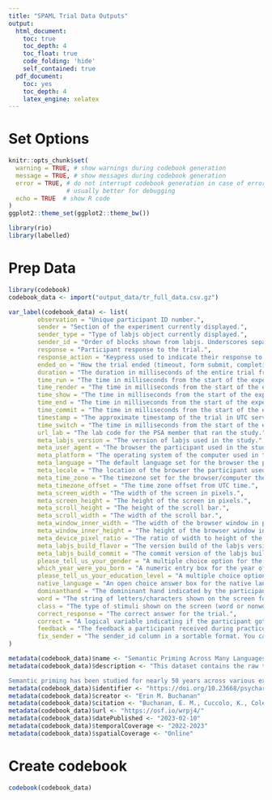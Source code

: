 ```yaml
---
title: "SPAML Trial Data Outputs"
output:
  html_document:
    toc: true
    toc_depth: 4
    toc_float: true
    code_folding: 'hide'
    self_contained: true
  pdf_document:
    toc: yes
    toc_depth: 4
    latex_engine: xelatex
---
```


# Set Options

```r
knitr::opts_chunk$set(
  warning = TRUE, # show warnings during codebook generation
  message = TRUE, # show messages during codebook generation
  error = TRUE, # do not interrupt codebook generation in case of errors,
                # usually better for debugging
  echo = TRUE  # show R code
)
ggplot2::theme_set(ggplot2::theme_bw())

library(rio)
library(labelled)
```

# Prep Data

```r
library(codebook)
codebook_data <- import("output_data/tr_full_data.csv.gz")

var_label(codebook_data) <- list(
        observation = "Unique participant ID number.",
        sender = "Section of the experiment currently displayed.",
        sender_type = "Type of labjs object currently displayed.",
        sender_id = "Order of blocks shown from labjs. Underscores separate different components to the block (block_task_trial_item).",
        response = "Participant response to the trial.",
        response_action = "Keypress used to indicate their response to the trial.", 
        ended_on = "How the trial ended (timeout, form submit, completion, response).",
        duration = "The duration in milliseconds of the entire trial from time shown to time end.",
        time_run = "The time in milliseconds from the start of the experiment it took to run (start to display) the trial.",
        time_render = "The time in milliseconds from the start of the experiment it took to render (prepare, get ready for) the trial.",
        time_show = "The time in milliseconds from the start of the experiment it took to show the trial on the screen to the participant.",
        time_end = "The time in milliseconds from the start of the experiment it took to end the current trial.",
        time_commit = "The time in milliseconds from the start of the experiment it took to save the current trial.",
        timestamp = "The approximate timestamp of the trial in UTC server time.",
        time_switch = "The time in milliseconds from the start of the experiment it took to switch between the previous trial and the current trial.",
        url_lab = "The lab code for the PSA member that ran the study.",
        meta_labjs_version = "The version of labjs used in the study.",
        meta_user_agent = "The browser the participant used in the study.",
        meta_platform = "The operating system of the computer used in the experiment.",
        meta_language = "The default language set for the browser the participant used in the study.",
        meta_locale = "The location of the browser the participant used in the study.",
        meta_time_zone = "The timezone set for the browser/computer the participant used in the study.",
        meta_timezone_offset = "The time zone offset from UTC time.",
        meta_screen_width = "The width of the screen in pixels.",
        meta_screen_height = "The height of the screen in pixels.",
        meta_scroll_height = "The height of the scroll bar.",
        meta_scroll_width = "The width of the scroll bar.", 
        meta_window_inner_width = "The width of the browser window in pixels.",
        meta_window_inner_height = "The height of the browser window in pixels.",
        meta_device_pixel_ratio = "The ratio of width to height of the screen in pixels.",
        meta_labjs_build_flavor = "The version build of the labjs version - usually production.",
        meta_labjs_build_commit = "The commit version of the labjs build.",
        please_tell_us_your_gender = "A multiple choice option for the gender of the participant. All answer choices were in the target language, but are presented in English equivalents here.",
        which_year_were_you_born = "A numeric entry box for the year of birth for the participant.",
        please_tell_us_your_education_level = "A multiple choice option for the education level of the participant. All answer choices were in the target language, but are presented in English equivalents here.",
        native_language = "An open choice answer box for the native language of the participant.",
        dominanthand = "The domininant hand indicated by the participant, which controlled the keys pressed for each answer choice (word or nonword).",
        word = "The string of letters/characters shown on the screen for the trial.",
        class = "The type of stimuli shown on the screen (word or nonword).",
        correct_response = "The correct answer for the trial.",
        correct = "A logical variable indicating if the participant got the trial answer correct.",
        feedback = "The feedback a participant received during practice trials.",
        fix_sender = "The sender_id column in a sortable format. You can sort the data by observation and this column to ensure it is in trial order."
)

metadata(codebook_data)$name <- "Semantic Priming Across Many Languages Turkish"
metadata(codebook_data)$description <- "This dataset contains the raw trial data of the Turkish data collection from the SPAML project with funding from ZPID and a Bilendi data collection team. The data is presented here in long format, with each trial representing one row in the data. Please note that the information about the build of the study will only display on the first trial, and the demographic information will only display on the trial that collected this information. You can assume all other rows with the same observation ID are those same build and demographics. Other 'missing' data occurs when a column is not relevant for that trial (i.e., correct will not show for non-word trial pages). 

Semantic priming has been studied for nearly 50 years across various experimental manipulations and theoretical frameworks. These studies provide insight into the cognitive underpinnings of semantic representations in both healthy and clinical populations; however, they have suffered from several issues including generally low sample sizes and a lack of diversity in linguistic implementations. Here, we will test the size and the variability of the semantic priming effect across ten languages by creating a large database of semantic priming values, based on an adaptive sampling procedure. Differences in response latencies between related word-pair conditions and unrelated word-pair conditions (i.e., difference score confidence interval is greater than zero) will allow quantifying evidence for semantic priming, whereas improvements in model fit with the addition of a random intercept for language will provide support for variability in semantic priming across languages."
metadata(codebook_data)$identifier <- "https://doi.org/10.23668/psycharchives.7074"
metadata(codebook_data)$creator <- "Erin M. Buchanan"
metadata(codebook_data)$citation <- "Buchanan, E. M., Cuccolo, K., Coles, N. A., Heyman, T., Iyer, A., Lewis, N. A., Jr., … Lewis, S. C. (2021, December 7). Measuring the Semantic Priming Effect Across Many Languages. https://doi.org/10.31219/osf.io/q4fjy"
metadata(codebook_data)$url <- "https://osf.io/wrpj4/"
metadata(codebook_data)$datePublished <- "2023-02-10"
metadata(codebook_data)$temporalCoverage <- "2022-2023" 
metadata(codebook_data)$spatialCoverage <- "Online" 
```

# Create codebook

```r
codebook(codebook_data)
```
